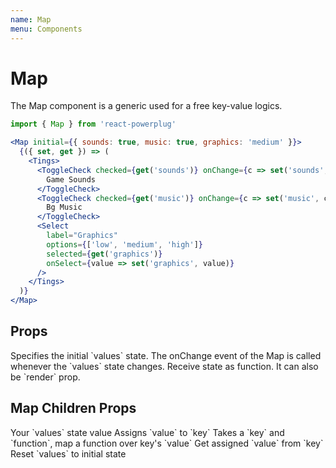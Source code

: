 ```yaml
---
name: Map
menu: Components
---
```



# Map

The Map component is a generic used for a free key-value logics.

```js
import { Map } from 'react-powerplug'
```

```jsx
<Map initial={{ sounds: true, music: true, graphics: 'medium' }}>
  {({ set, get }) => (
    <Tings>
      <ToggleCheck checked={get('sounds')} onChange={c => set('sounds', c)}>
        Game Sounds
      </ToggleCheck>
      <ToggleCheck checked={get('music')} onChange={c => set('music', c)}>
        Bg Music
      </ToggleCheck>
      <Select
        label="Graphics"
        options={['low', 'medium', 'high']}
        selected={get('graphics')}
        onSelect={value => set('graphics', value)}
      />
    </Tings>
  )}
</Map>
```

## Props

<Props>
  <Prop name="initial" type="object" default={{}}>
    Specifies the initial `values` state.
  </Prop>
  <Prop name="onChange" type="function">
    The onChange event of the Map is called whenever the `values` state changes.
  </Prop>
  <Prop name="children" type="function">
    Receive state as function. It can also be `render` prop.
  </Prop>
</Props>

## Map Children Props

<ChildrenProps>
  <ChildrenProp name="values" type="object">
    Your `values` state value
  </ChildrenProp>
  <ChildrenProp name="set" type="function">
    Assigns `value` to `key`
  </ChildrenProp>
  <ChildrenProp name="over" type="function">
    Takes a `key` and `function`, map a function over key's `value`
  </ChildrenProp>
  <ChildrenProp name="get" type="function">
    Get assigned `value` from `key`
  </ChildrenProp>
  <ChildrenProp name="reset" type="function">
    Reset `values` to initial state
  </ChildrenProp>
</ChildrenProps>
